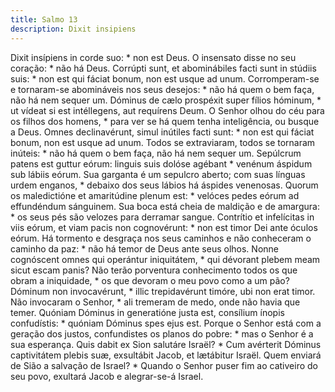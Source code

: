 ```yaml
---
title: Salmo 13
description: Dixit insipiens
---
```


<div class="side-by-side not-content">
  <span>Dixit insípiens in corde suo: * non est Deus.</span>
  <span>O insensato disse no seu coração: * não há Deus.</span>
  <span>
    Corrúpti sunt, et abominábiles facti sunt in stúdiis suis: * non est qui
    fáciat bonum, non est usque ad unum.
  </span>
  <span>
    Corromperam-se e tornaram-se abomináveis nos seus desejos: * não há quem o
    bem faça, não há nem sequer um.
  </span>
  <span>
    Dóminus de cælo prospéxit super fílios hóminum, * ut vídeat si est
    intéllegens, aut requírens Deum.
  </span>
  <span>
    O Senhor olhou do céu para os filhos dos homens, * para ver se há quem tenha
    inteligência, ou busque a Deus.
  </span>
  <span>
    Omnes declinavérunt, simul inútiles facti sunt: * non est qui fáciat bonum,
    non est usque ad unum.
  </span>
  <span>
    Todos se extraviaram, todos se tornaram inúteis: * não há quem o bem faça,
    não há nem sequer um.
  </span>
  <span>
    Sepúlcrum patens est guttur eórum: linguis suis dolóse agébant * venénum
    áspidum sub lábiis eórum.
  </span>
  <span>
    Sua garganta é um sepulcro aberto; com suas línguas urdem enganos, * debaixo
    dos seus lábios há áspides venenosas.
  </span>
  <span>
    Quorum os maledictióne et amaritúdine plenum est: * velóces pedes eórum ad
    effundéndum sánguinem.
  </span>
  <span>
    Sua boca está cheia de maldição e de amargura: * os seus pés são velozes
    para derramar sangue.
  </span>
  <span>
    Contrítio et infelícitas in viis eórum, et viam pacis non cognovérunt: * non
    est timor Dei ante óculos eórum.
  </span>
  <span>
    Há tormento e desgraça nos seus caminhos e não conheceram o caminho da paz:
    * não há temor de Deus ante seus olhos.
  </span>
  <span>
    Nonne cognóscent omnes qui operántur iniquitátem, * qui dévorant plebem meam
    sicut escam panis?
  </span>
  <span>
    Não terão porventura conhecimento todos os que obram a iniquidade, * os que
    devoram o meu povo como a um pão?
  </span>
  <span>
    Dóminum non invocavérunt, * illic trepidavérunt timóre, ubi non erat timor.
  </span>
  <span>
    Não invocaram o Senhor, * ali tremeram de medo, onde não havia que temer.
  </span>
  <span>
    Quóniam Dóminus in generatióne justa est, consílium ínopis confudístis: *
    quóniam Dóminus spes ejus est.
  </span>
  <span>
    Porque o Senhor está com a geração dos justos, confundistes os planos do
    pobre: * mas o Senhor é a sua esperança.
  </span>
  <span>
    Quis dabit ex Sion salutáre Israël? * Cum avérterit Dóminus captivitátem
    plebis suæ, exsultábit Jacob, et lætábitur Israël.
  </span>
  <span>
    Quem enviará de Sião a salvação de Israel? * Quando o Senhor puser fim ao
    cativeiro do seu povo, exultará Jacob e alegrar-se-á Israel.
  </span>
</div>
